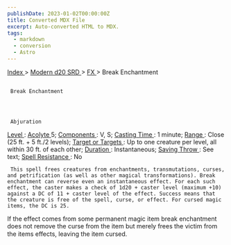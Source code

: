 ```yaml
---
publishDate: 2023-01-02T00:00:00Z
title: Converted MDX File
excerpt: Auto-converted HTML to MDX.
tags:
  - markdown
  - conversion
  - Astro
---
```







[
      Index
     ](-index)
     >
     [
      Modern d20 SRD
     ](modern-d20-srd-index)
     >
     [
      FX
     ](modern-d20-srd-fx-index)
     > Break Enchantment
    





## 
     Break Enchantment
    



     Abjuration
    



[
      Level
     ](modern-d20-srd-fx-level)
     :
     [
      Acolyte
     ](modern-d20-srd-classes-advanced-acolyte)
     5;
     [
      Components
     ](modern-d20-srd-fx-components)
     : V, S;
     [
      Casting Time
     ](modern-d20-srd-fx-casting-time)
     : 1 minute;
     [
      Range
     ](modern-d20-srd-fx-range)
     : Close (25 ft. + 5 ft./2 levels);
     [
      Target
or Targets
     ](modern-d20-srd-fx-target)
     : Up to one creature per level, all within 30 ft. of each other;
     [
      Duration
     ](modern-d20-srd-fx-duration)
     :  Instantaneous;
     [
      Saving
Throw
     ](modern-d20-srd-basics-saving-throws)
     : See text;
     [
      Spell
Resistance
     ](modern-d20-srd-special-abilities-spell-resistance)
     : No
    



     This spell frees creatures from enchantments, transmutations, curses, and petrification (as well as other magical transformations). Break enchantment can reverse even an instantaneous effect. For each such effect, the caster makes a check of 1d20 + caster level (maximum +10) against a DC of 11 + caster level of the effect. Success means that the creature is free of the spell, curse, or effect. For cursed magic items, the DC is 25.
If the effect comes from some permanent magic item break enchantment does not remove the curse from the item but merely frees the victim from the items effects, leaving the item cursed.
    




